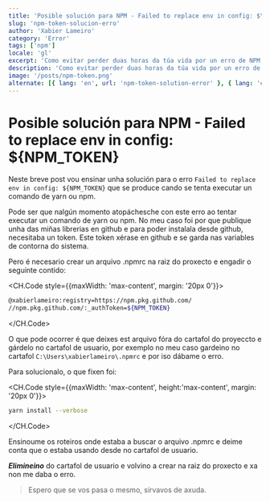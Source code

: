 ```yaml
---
title: 'Posible solución para NPM - Failed to replace env in config: $\{NPM_TOKEN}'
slug: 'npm-token-solucion-erro'
author: 'Xabier Lameiro'
category: 'Error'
tags: ['npm']
locale: 'gl'
excerpt: 'Como evitar perder duas horas da túa vida por un erro de NPM, que non deixa executar comandos de yarn ou npm. Este erro producíase cando se intentaba executar un comando de yarn ou npm e aparecía o seguinte erro: Failed to replace env in config: ${NPM_TOKEN}'
description: 'Como evitar perder duas horas da túa vida por un erro de NPM, que non deixa executar comandos de yarn ou npm. Este erro producíase cando se intentaba executar un comando de yarn ou npm e aparecía o seguinte erro: Failed to replace env in config: ${NPM_TOKEN}'
image: '/posts/npm-token.png'
alternate: [{ lang: 'en', url: 'npm-token-solution-error' }, { lang: 'es', url: 'npm-token-solucion-error' }]
---
```


# Posible solución para NPM - Failed to replace env in config: $\{NPM_TOKEN}

<Date date="01-03-2023" />

<GoogleAdsense />

Neste breve post vou ensinar unha solución para o erro `Failed to replace env in config: ${NPM_TOKEN}` que se produce cando se tenta executar un comando de yarn ou npm.

Pode ser que nalgún momento atopáchesche con este erro ao tentar executar un comando de yarn ou npm. No meu caso foi
por que publique unha das miñas librerias en github e para poder instalala desde github, necesitaba un token.
Este token xérase en github e se garda nas variables de contorna do sistema.

Pero é necesario crear un arquivo .npmrc na raiz do proxecto e engadir o seguinte contido:

<CH.Code style={{maxWidth: 'max-content', margin: '20px 0'}}>

```bash .npmrc
@xabierlameiro:registry=https://npm.pkg.github.com/
//npm.pkg.github.com/:_authToken=${NPM_TOKEN}
```

</CH.Code>

O que pode ocorrer é que deixes est arquivo fóra do cartafol do proyeccto e gárdelo no cartafol de usuario,
por exemplo no meu caso gardeino no cartafol `C:\Users\xabierlameiro\.npmrc` e por iso dábame o erro.

Para solucionalo, o que fixen foi:

<CH.Code style={{maxWidth: 'max-content', height:'max-content', margin: '20px 0'}}>

```bash
yarn install --verbose
```

</CH.Code>

Ensinoume os roteiros onde estaba a buscar o arquivo .npmrc e deime conta que o estaba usando desde no cartafol de usuario.

**_Elimineino_** do cartafol de usuario e volvino a crear na raiz do proxecto e xa non me daba o erro.

> Espero que se vos pasa o mesmo, sírvavos de axuda.

